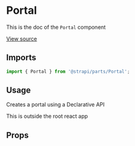 <!--- Portal.stories.mdx --->


<Meta
  title="Design System/Atoms/Portal"
  component={Portal}
/>

# Portal

This is the doc of the `Portal` component

[View source](https://github.com/strapi/parts/tree/develop/packages/strapi-parts/src/Portal)

## Imports

```js
import { Portal } from '@strapi/parts/Portal';
```

## Usage

Creates a portal using a Declarative API

<Canvas>
  <Story name="base">
    <Portal>
      <aside>This is outside the root react app</aside>
    </Portal>
  </Story>
</Canvas>

## Props

<ArgsTable of={Portal} />
